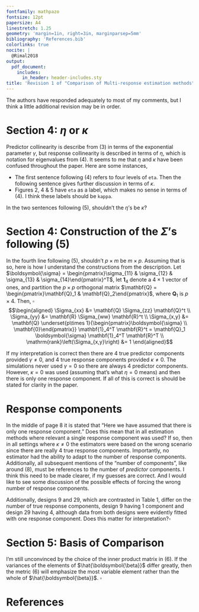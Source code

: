 ---
fontfamily: mathpazo
fontsize: 12pt
papersize: A4
linestretch: 1.25
geometry: 'margin=1in, right=3in, marginparsep=5mm'
bibliography: 'References.bib'
colorlinks: true
nocite: |
  @Rimal2018
output:
  pdf_document:
    includes:
      in_header: header-includes.sty
title: 'Revision 1 of "Comparison of Multi-response estimation methods"'
---

The  authors  have  responded  adequately  to  most  of  my  comments,  but  I  think  a  little additional revision may be in order.

# Section 4: $\eta$ or $\kappa$

Predictor  collinearity  is  describe  from  (3)  in  terms  of the  exponential parameter $\gamma$, but response collinearity is described in terms of $\eta$, which is notation for eigenvalues from (4).  It seems to me that $\eta$ and $\kappa$ have been \todo{We thank the reviewer for making us aware of this error. There was a non-consistent use of $\kappa$ and $\eta$ in the previous version. Now all $\eta$ refers to the decay factor of eigenvalues corresponding to responses and $\kappa$ refers to the actual eigenvalues. Here $\kappa$ is mentioned in only one place while $\eta$ has been used in several places and are also used as \texttt{eta} in the r-code.\\\textcolor{good}{Now, these should be fixed.}}confused throughout the paper.  Here are some instances,

- The first sentence following (4) refers to four levels of `eta`.  Then the following sentence gives further discussion in terms of $\kappa$.
- Figures 2, 4 \& 5 have `eta` as a label,  which makes no sense in terms of (4).  I think these labels should be `kappa`.

In the two sentences following (5), shouldn’t the $\eta$’s be $\kappa$?

# Section 4: Construction of the $\Sigma$'s following (5)

In the fourth line following (5), shouldn't \todo{This has now been fixed.} $p \times m$ be $m \times p$. Assuming that is so, here is how I understand the constructions from the description. Let $\boldsymbol{\sigma} = \begin{pmatrix}\sigma_{11} & \sigma_{12} & \sigma_{13} & \sigma_{14}\end{pmatrix}^T$, let $\mathbf{1}_4$ denote a $4 \times 1$ vector of ones, and partition
the $p \times p$ orthogonal matrix $\mathbf{Q} = \begin{pmatrix}\mathbf{Q}_1 & \mathbf{Q}_2\end{pmatrix}$, where $\mathbf{Q}_1$ is $p \times 4$. Then, \todo{We believe we are at the core of what is the uncertainty here. In our simulations we have used one single response component throughout, which means that the unit vector $\mathbf{1}_4$ in your equations must be replaced by the vector $\begin{pmatrix}1 & 0 & 0 & 0\end{pmatrix}^T$. In which case, the covariance matrix of $\mathbf{z}$ and $\mathbf{w}$ becomes, $$\Sigma_{z,w} = \begin{pmatrix}\boldsymbol{\sigma} & \mathbf{0} & \mathbf{0} & \mathbf{0} \\ \mathbf{0} & \mathbf{0} & \mathbf{0} & \mathbf{0} \end{pmatrix}$$ This is then rotated by $\mathbf{R}$ and $\mathbf{Q}$ to get the covariance matrix of $x$ and $y$ yielding one response component and four predictor components. We refer to Rimal, Almøy, and Sæbø (2018) paper for more details on this (Note that in that paper $\mathbf{R}$ and $\mathbf{Q}$ were used oppositely from your use above.)}$\square$
  $$\begin{aligned}
  \Sigma_{xx} &= \mathbf{Q} \Sigma_{zz} \mathbf{Q}^t \\
  \Sigma_{yy} &= \mathbf{R} \Sigma_{ww} \mathbf{R}^t \\
  \Sigma_{x,y} &= \mathbf{Q}
    \underset{p\times 1}{\begin{pmatrix}\boldsymbol{\sigma} \\ \mathbf{0}\end{pmatrix}} \mathbf{1}_4^T \mathbf{R}^t
    = \mathbf{Q}_1 \boldsymbol{\sigma} \mathbf{1}_4^T \mathbf{R}^T \\
  \mathrm{rank}\left(\Sigma_{x,y}\right) &= 1
  \end{aligned}$$

If my interpretation is correct then there are 4 true predictor components provided $\gamma \ne 0$, and 4 true response components provided $\kappa \ne 0$. The simulations never used $\gamma = 0$ so there are always 4 predictor components. However, $\kappa = 0$ was used (assuming that's what $\eta = 0$ means) and then there is only one response component. If all of this is correct is should be stated for clarity in the paper.

# Response components

In the middle of page 8 it is stated that "Here we have assumed that there is only one response component." Does this mean that in all estimation methods where relevant a single response component was used? \todo{The number of true response components will still be 1 even in $\kappa \ne 0$, only all 4 response variables will have some correlation between them since they are rotated together.}If so, then in all settings where $\kappa \ne 0$ the estimators were based on the wrong scenario since there are really 4 true response components. Importantly, no estimator had the ability to adapt to the number of response components. Additionally, all subsequent mentions of the \todo{\textbf{Page 8 (Second last paragraph):}\\ \textcolor{answers}{In the discussion onwards, \textit{number of components} refers to the number of predictor components unless otherwise stated.}} "number of components", like around (8), must be references to the number of _predictor_ components. I think this need to be made clearer, if my guesses are correct. And I would like to see some discussion of the possible effects of forcing the wrong number of response components.

Additionally, designs 9 and 29, which are contrasted in Table 1, differ on the number of true response components, design 9 having 1 component and design 29 having 4, although data from both designs were evidently fitted with one response component. Does this matter for interpretation?\todo{A small misunderstanding here as well. Design 9 and 29 differ not in the number of true response components but they differ on the correlation between \textit{response variables}. Design 9 have uncorrelated response variables while Design 29 have highly correlated response variables. This is stated in \textbf{Page 7 final paragraph}.}$\square$

# Section 5: Basis of Comparison

I'm still unconvinced by the choice of the inner product matrix in (6). If the variances of the elements of $\hat{\boldsymbol{\beta}}$ differ greatly, then the metric (6) will emphasize the most variable element rather than the whole of $\hat{\boldsymbol{\beta}}$. \todo{If we use $(\mathbf{X}^t \mathbf{X})$ as a weight matrix, the result will be highly similar to the prediction error which we have already explored in our previous paper. In many designs with high multicollinearity, models may perform very differently with regard to estimation and prediction. As is known, a model may predict very well in spite of poor estimation, potentially arising from high multicollinearity, if new observations lie in the same space as the training set. This is why we in this paper want to explore estimation performance using the expected squared difference between the estimated and true regression coefficient to get a clear understanding of pure estimation error in different settings for the various methods.}$\square$

# References
